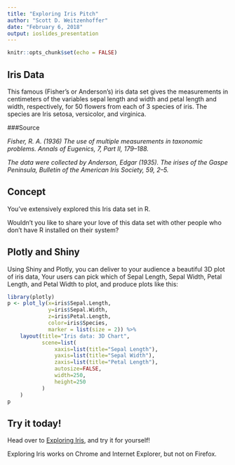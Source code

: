 ```yaml
---
title: "Exploring Iris Pitch"
author: "Scott D. Weitzenhoffer"
date: "February 6, 2018"
output: ioslides_presentation
---
```


```r
knitr::opts_chunk$set(echo = FALSE)
```

## Iris Data

This famous (Fisher's or Anderson's) iris data set gives the measurements in
centimeters of the variables sepal length and width and petal length and width,
respectively, for 50 flowers from each of 3 species of iris. The species are
Iris setosa, versicolor, and virginica.

###Source

_Fisher, R. A. (1936) The use of multiple measurements in taxonomic problems. 
Annals of Eugenics, 7, Part II, 179–188._

_The data were collected by Anderson, Edgar (1935). The irises of the Gaspe 
Peninsula, Bulletin of the American Iris Society, 59, 2–5._


## Concept

You've extensively explored this Iris data set in R.

Wouldn't you like to share your love of this data set with other people who
don't have R installed on their system?

## Plotly and Shiny

Using Shiny and Plotly, you can deliver to your audience a beautiful 3D plot of
iris data, Your users can pick which of Sepal Length, Sepal Width, Petal Length,
and Petal Width to plot, and produce plots like this:

```r
library(plotly)
p <- plot_ly(x=iris$Sepal.Length, 
             y=iris$Sepal.Width, 
             z=iris$Petal.Length,
             color=iris$Species,
             marker = list(size = 2)) %>%
    layout(title="Iris data: 3D Chart",
           scene=list(
               xaxis=list(title="Sepal Length"),
               yaxis=list(title="Sepal Width"),
               zaxis=list(title="Petal Length"),
               autosize=FALSE,
               width=250,
               height=250
           )
    )
p
```

## Try it today!

Head over to [Exploring Iris](https://sweitzen.shinyapps.io/ExploringIris/),
and try it for yourself!

Exploring Iris works on Chrome and Internet Explorer, but not on Firefox.
